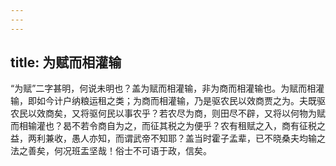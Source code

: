 ```yaml
---
---
---
```

title: 为赋而相灌输
---

“为赋”二字甚明，何说未明也？盖为赋而相灌输，非为商而相灌输也。为赋而相灌输，即如今计户纳粮运租之类；为商而相灌输，乃是驱农民以效商贾之为。夫既驱农民以效商矣，又将驱何民以事农乎？若农尽为商，则田尽不辟，又将以何物为赋而相输灌也？曷不若令商自为之，而征其税之为便乎？农有租赋之入，商有征税之益，两利兼收，愚人亦知，而谓武帝不知耶？盖当时霍子孟辈，已不晓桑夫均输之法之善矣，何况班盂坚哉！俗士不可语于政，信矣。